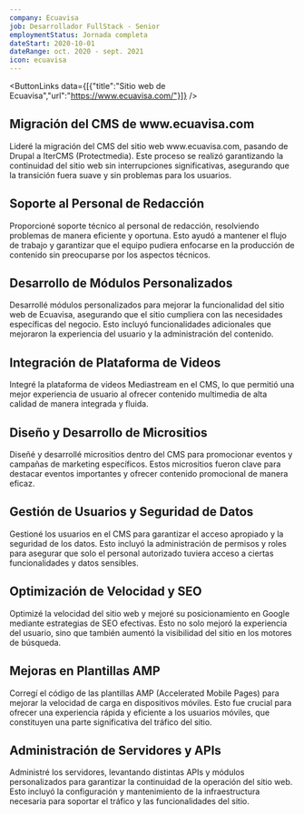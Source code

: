 ```yaml
---
company: Ecuavisa
job: Desarrollador FullStack - Senior
employmentStatus: Jornada completa
dateStart: 2020-10-01
dateRange: oct. 2020 - sept. 2021
icon: ecuavisa
---
```

<ButtonLinks data={[{"title":"Sitio web de Ecuavisa","url":"https://www.ecuavisa.com/"}]} />

## Migración del CMS de www\.ecuavisa.com

Lideré la migración del CMS del sitio web www\.ecuavisa.com, pasando de Drupal a IterCMS (Protectmedia). Este proceso se realizó garantizando la continuidad del sitio web sin interrupciones significativas, asegurando que la transición fuera suave y sin problemas para los usuarios.

## Soporte al Personal de Redacción

Proporcioné soporte técnico al personal de redacción, resolviendo problemas de manera eficiente y oportuna. Esto ayudó a mantener el flujo de trabajo y garantizar que el equipo pudiera enfocarse en la producción de contenido sin preocuparse por los aspectos técnicos.

## Desarrollo de Módulos Personalizados

Desarrollé módulos personalizados para mejorar la funcionalidad del sitio web de Ecuavisa, asegurando que el sitio cumpliera con las necesidades específicas del negocio. Esto incluyó funcionalidades adicionales que mejoraron la experiencia del usuario y la administración del contenido.

## Integración de Plataforma de Videos

Integré la plataforma de videos Mediastream en el CMS, lo que permitió una mejor experiencia de usuario al ofrecer contenido multimedia de alta calidad de manera integrada y fluida.

## Diseño y Desarrollo de Micrositios

Diseñé y desarrollé micrositios dentro del CMS para promocionar eventos y campañas de marketing específicos. Estos micrositios fueron clave para destacar eventos importantes y ofrecer contenido promocional de manera eficaz.

## Gestión de Usuarios y Seguridad de Datos

Gestioné los usuarios en el CMS para garantizar el acceso apropiado y la seguridad de los datos. Esto incluyó la administración de permisos y roles para asegurar que solo el personal autorizado tuviera acceso a ciertas funcionalidades y datos sensibles.

## Optimización de Velocidad y SEO

Optimizé la velocidad del sitio web y mejoré su posicionamiento en Google mediante estrategias de SEO efectivas. Esto no solo mejoró la experiencia del usuario, sino que también aumentó la visibilidad del sitio en los motores de búsqueda.

## Mejoras en Plantillas AMP

Corregí el código de las plantillas AMP (Accelerated Mobile Pages) para mejorar la velocidad de carga en dispositivos móviles. Esto fue crucial para ofrecer una experiencia rápida y eficiente a los usuarios móviles, que constituyen una parte significativa del tráfico del sitio.

## Administración de Servidores y APIs

Administré los servidores, levantando distintas APIs y módulos personalizados para garantizar la continuidad de la operación del sitio web. Esto incluyó la configuración y mantenimiento de la infraestructura necesaria para soportar el tráfico y las funcionalidades del sitio.
